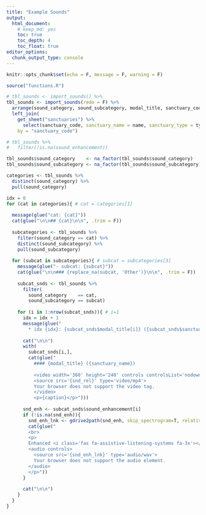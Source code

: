 ```yaml
---
title: "Example Sounds"
output:
  html_document:
    # keep_md: yes
    toc: true
    toc_depth: 4
    toc_float: true
editor_options: 
  chunk_output_type: console
---
```


```r
knitr::opts_chunk$set(echo = F, message = F, warning = F)
```


```r
source("functions.R")

# tbl_sounds <- import_sounds() %>% 
tbl_sounds <- import_sounds(redo = F) %>% 
  arrange(sound_category, sound_subcategory, modal_title, sanctuary_code) %>% 
  left_join(
    get_sheet("sanctuaries") %>% 
      select(sanctuary_code, sanctuary_name = name, sanctuary_type = type),
    by = "sanctuary_code")

# tbl_sounds %>% 
#   filter(!is.na(sound_enhancement))

tbl_sounds$sound_category    <- na_factor(tbl_sounds$sound_category)
tbl_sounds$sound_subcategory <- na_factor(tbl_sounds$sound_subcategory)

categories <- tbl_sounds %>% 
  distinct(sound_category) %>% 
  pull(sound_category)

idx = 0
for (cat in categories){ # cat = categories[1]
  
  message(glue("cat: {cat}"))
  cat(glue("\n\n## {cat}\n\n", .trim = F))
  
  subcategories <- tbl_sounds %>% 
    filter(sound_category == cat) %>% 
    distinct(sound_subcategory) %>% 
    pull(sound_subcategory)
    
  for (subcat in subcategories){ # subcat = subcategories[3]
    message(glue("- subcat: {subcat}"))
    cat(glue("\n\n### {replace_na(subcat, 'Other')}\n\n", .trim = F))
    
    subcat_snds <- tbl_sounds %>% 
      filter(
        sound_category    == cat,
        sound_subcategory == subcat)
    
    for (i in 1:nrow(subcat_snds)){ # i=1
      idx = idx + 1
      message(glue("
        * idx {idx}: {subcat_snds$modal_title[i]} ({subcat_snds$sanctuary_code[i]})"))
      
      cat("\n\n")
      with(
        subcat_snds[i,],
        cat(glue("
          #### {modal_title} ({sanctuary_name})
                    
          <video width='360' height='240' controls controlsList='nodownload'>
          <source src='{snd_rel}' type='video/mp4'>
          Your browser does not support the video tag.
          </video>
          <p>{caption}</p>")))
      
      snd_enh <- subcat_snds$sound_enhancement[i]
      if (!is.na(snd_enh)){
        snd_enh_lnk <- gdrive2path(snd_enh, skip_spectrogram=T, relative_pfx = "./")
        cat(glue("
        <br>
        <p>
        Enhanced <i class='fas fa-assistive-listening-systems fa-3x'></i> 
        <audio controls>
          <source src='{snd_enh_lnk}' type='audio/wav'>
          Your browser does not support the audio element.
        </audio>
        </p>"))
      }
      
      cat("\n\n")
    }
  }
}
```
